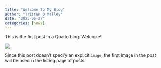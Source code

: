 ```yaml
---
title: "Welcome To My Blog"
author: "Tristan O'Malley"
date: "2025-06-27"
categories: [news]
---
```


This is the first post in a Quarto blog. Welcome!

![](thumbnail.jpg)

Since this post doesn't specify an explicit `image`, the first image in the post will be used in the listing page of posts.
